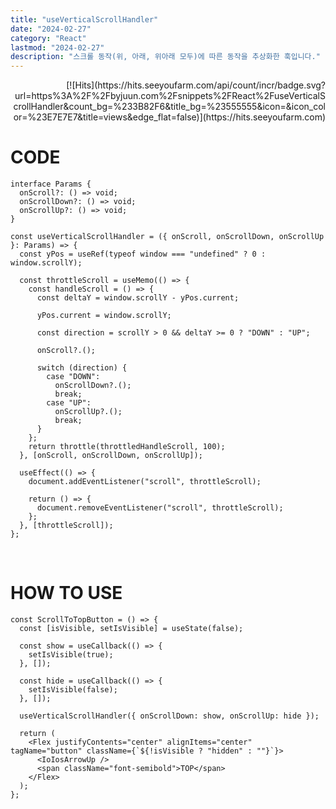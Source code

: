 ```yaml
---
title: "useVerticalScrollHandler"
date: "2024-02-27"
category: "React"
lastmod: "2024-02-27"
description: "스크롤 동작(위, 아래, 위아래 모두)에 따른 동작을 추상화한 훅입니다."
---
```


<div align="right">
  [![Hits](https://hits.seeyoufarm.com/api/count/incr/badge.svg?url=https%3A%2F%2Fbyjuun.com%2Fsnippets%2FReact%2FuseVerticalScrollHandler&count_bg=%233B82F6&title_bg=%23555555&icon=&icon_color=%23E7E7E7&title=views&edge_flat=false)](https://hits.seeyoufarm.com)
</div>

# CODE

```tsx title="useVerticalScrollHandler.ts"
interface Params {
  onScroll?: () => void;
  onScrollDown?: () => void;
  onScrollUp?: () => void;
}

const useVerticalScrollHandler = ({ onScroll, onScrollDown, onScrollUp }: Params) => {
  const yPos = useRef(typeof window === "undefined" ? 0 : window.scrollY);

  const throttleScroll = useMemo(() => {
    const handleScroll = () => {
      const deltaY = window.scrollY - yPos.current;

      yPos.current = window.scrollY;

      const direction = scrollY > 0 && deltaY >= 0 ? "DOWN" : "UP";

      onScroll?.();

      switch (direction) {
        case "DOWN":
          onScrollDown?.();
          break;
        case "UP":
          onScrollUp?.();
          break;
      }
    };
    return throttle(throttledHandleScroll, 100);
  }, [onScroll, onScrollDown, onScrollUp]);

  useEffect(() => {
    document.addEventListener("scroll", throttleScroll);

    return () => {
      document.removeEventListener("scroll", throttleScroll);
    };
  }, [throttleScroll]);
};
```

<br />

# HOW TO USE

```tsx title="아래 방향 스크롤 이동중에만 노출하는 버튼"
const ScrollToTopButton = () => {
  const [isVisible, setIsVisible] = useState(false);

  const show = useCallback(() => {
    setIsVisible(true);
  }, []);

  const hide = useCallback(() => {
    setIsVisible(false);
  }, []);

  useVerticalScrollHandler({ onScrollDown: show, onScrollUp: hide });

  return (
    <Flex justifyContents="center" alignItems="center" tagName="button" className={`${!isVisible ? "hidden" : ""}`}>
      <IoIosArrowUp />
      <span className="font-semibold">TOP</span>
    </Flex>
  );
};
```
